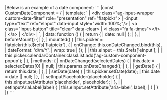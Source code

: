 <framework-specific-section frameworks="vue">
|Below is an example of a date component:
</framework-specific-section>

<framework-specific-section frameworks="vue">
```
|const CustomDateComponent = {
|    template: `
|      &lt;div class="ag-input-wrapper custom-date-filter" role="presentation" ref="flatpickr">
|          &lt;input type="text" ref="eInput" data-input style="width: 100%;"/>
|          &lt;a class="input-button" title="clear" data-clear>
|              &lt;i class="fa fa-times">&lt;/i>
|          &lt;/a>
|      &lt;/div>
|    `,
|    data: function () {
|        return {
|            date: null
|        };
|    },
|    beforeMount() {
|    },
|    mounted() {
|        this.picker = flatpickr(this.$refs['flatpickr'], {
|            onChange: this.onDateChanged.bind(this),
|            dateFormat: 'd/m/Y',
|            wrap: true
|        });
|
|        this.eInput = this.$refs['eInput'];
|
|        this.picker.calendarContainer.classList.add('ag-custom-component-popup');
|    },
|    methods: {
|        onDateChanged(selectedDates) {
|            this.date = selectedDates[0] || null;
|            this.params.onDateChanged();
|        },
|
|        getDate() {
|            return this.date;
|        },
|
|        setDate(date) {
|            this.picker.setDate(date);
|            this.date = date || null;
|        },
|
|        setInputPlaceholder(placeholder) {
|            this.eInput.setAttribute('placeholder', placeholder);
|        },
|
|        setInputAriaLabel(label) {
|            this.eInput.setAttribute('aria-label', label);
|        }
|    }
|}
```
</framework-specific-section>